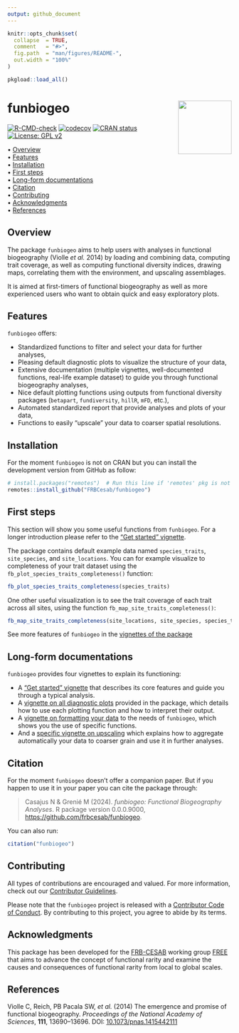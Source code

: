 ```yaml
---
output: github_document
---
```


<!-- README.md is generated from README.Rmd. Please edit that file -->

```r
knitr::opts_chunk$set(
  collapse  = TRUE,
  comment   = "#>",
  fig.path  = "man/figures/README-",
  out.width = "100%"
)

pkgload::load_all()
```


# funbiogeo <img src="man/figures/logo.png" align="right" style="float:right; height:120px;"/>


<!-- badges: start -->
[![R-CMD-check](https://github.com/FRBCesab/funbiogeo/workflows/R-CMD-check/badge.svg)](https://github.com/FRBCesab/funbiogeo/actions)
[![codecov](https://codecov.io/gh/FRBCesab/funbiogeo/branch/main/graph/badge.svg?token=JPXXVNMAJ0)](https://codecov.io/gh/FRBCesab/funbiogeo)
[![CRAN status](https://www.r-pkg.org/badges/version/funbiogeo)](https://CRAN.R-project.org/package=funbiogeo)
[![License: GPL v2](https://img.shields.io/badge/License-GPL%20v2-blue.svg)](https://www.gnu.org/licenses/old-licenses/gpl-2.0.en.html)
<!-- badges: end -->



<p align="left">
  • <a href="#overview">Overview</a><br>
  • <a href="#features">Features</a><br>
  • <a href="#installation">Installation</a><br>
  • <a href="#first-steps">First steps</a><br>
  • <a href="#long-form-documentations">Long-form documentations</a><br>
  • <a href="#citation">Citation</a><br>
  • <a href="#contributing">Contributing</a><br>
  • <a href="#acknowledgments">Acknowledgments</a><br>
  • <a href="#references">References</a>
</p>



## Overview

The package `funbiogeo` aims to help users with analyses in functional biogeography (Violle _et al._ 2014) by loading and combining data, computing trait coverage, as well as computing functional diversity indices, drawing maps, correlating them with the environment, and upscaling assemblages.

It is aimed at first-timers of functional biogeography as well as more experienced users who want to obtain quick and easy exploratory plots.



## Features

`funbiogeo` offers:

* Standardized functions to filter and select your data for further analyses,
* Pleasing default diagnostic plots to visualize the structure of your data,
* Extensive documentation (multiple vignettes, well-documented functions,
  real-life example dataset) to guide you through functional biogeography
  analyses,
* Nice default plotting functions using outputs from functional diversity
  packages (`betapart`, `fundiversity`, `hillR`, `mFD`, etc.),
* Automated standardized report that provide analyses and plots of your data,
* Functions to easily "upscale" your data to coarser spatial resolutions.



## Installation

For the moment `funbiogeo` is not on CRAN but you can install the development 
version from GitHub as follow:

```r
# install.packages("remotes")  # Run this line if 'remotes' pkg is not installed
remotes::install_github("FRBCesab/funbiogeo")
```



## First steps

This section will show you some useful functions from `funbiogeo`. For a longer introduction please refer to the ["Get started" vignette](https://frbcesab.github.io/funbiogeo/).

The package contains default example data named `species_traits`, `site_species`, and `site_locations`. You can for example visualize to completeness of your trait dataset using the `fb_plot_species_traits_completeness()` function:

```r
fb_plot_species_traits_completeness(species_traits)
```

One other useful visualization is to see the trait coverage of each trait across all sites, using the function `fb_map_site_traits_completeness()`:

```r
fb_map_site_traits_completeness(site_locations, site_species, species_traits)
```

See more features of `funbiogeo` in the [vignettes of the package](https://frbcesab.github.io/funbiogeo/articles/)



## Long-form documentations

`funbiogeo` provides four vignettes to explain its functioning:

* A ["Get started" vignette](https://frbcesab.github.io/funbiogeo/articles/funbiogeo.html)
  that describes its core features and guide you through a typical analysis.
* A [vignette on all diagnostic plots](https://frbcesab.github.io/funbiogeo/articles/diagnostic-plots.html)
  provided in the package, which details how to use each plotting function and
  how to interpret their output.
* A [vignette on formatting your data](https://frbcesab.github.io/funbiogeo/articles/long-format.html)
  to the needs of `funbiogeo`, which shows you the use of specific functions.
* And a [specific vignette on upscaling](https://frbcesab.github.io/funbiogeo/articles/upscaling.html)
  which explains how to aggregate automatically your data to coarser grain and
  use it in further analyses.



## Citation

For the moment `funbiogeo` doesn't offer a companion paper. But if you happen to use it in your paper you can cite the package through:

> Casajus N & Grenié M (2024). _funbiogeo: Functional Biogeography Analyses_. R package version 0.0.0.9000, <https://github.com/frbcesab/funbiogeo>.

You can also run:

```r
citation("funbiogeo")
```



## Contributing

All types of contributions are encouraged and valued. For more information, check out our [Contributor Guidelines](https://github.com/FRBCesab/funbiogeo/blob/main/CONTRIBUTING.md).

Please note that the `funbiogeo` project is released with a [Contributor Code of Conduct](https://contributor-covenant.org/version/2/1/CODE_OF_CONDUCT.html). By contributing to this project, you agree to abide by its terms.



## Acknowledgments

This package has been developed for the [FRB-CESAB](https://www.fondationbiodiversite.fr/en/about-the-foundation/le-cesab/) working group [FREE](https://www.fondationbiodiversite.fr/en/the-frb-in-action/programs-and-projects/le-cesab/free/) that aims to advance the concept of functional rarity and examine the causes and consequences of functional rarity from local to global scales.



## References

Violle C, Reich, PB Pacala SW, _et al._ (2014) The emergence and promise of functional biogeography. *Proceedings of the National Academy of Sciences*, **111**, 13690--13696. DOI: [10.1073/pnas.1415442111](https://doi.org/10.1073/pnas.1415442111)
